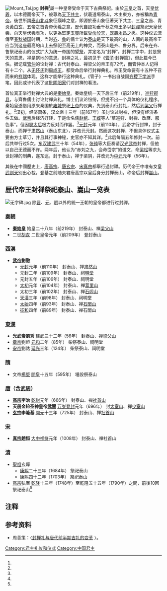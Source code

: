 [[File:Mount_Tai.jpg|thumb]]
'''封禅'''<ref name="讀音" />屬一种皇帝受命于天下古典祭祀。由於[[三皇|三皇]]之首，天皇[[伏羲|伏羲]]，以木德而帝天下，被尊為[[天下共主|天下共主]]，伏羲道場泰山，木主東方，亦被稱為[[青帝|青帝]]。後世所謂[[泰山北斗|泰山北斗]]象征巔峰之意，即源於泰山象征著天下共主、三皇之首、青炎黃白玄、五帝之首青帝伏羲之意，歷代自認功垂千秋之帝王多以[[封禪|封禪]]祭祀天皇伏羲，向天皇伏羲表功，以更為堅定[[玉璽|玉璽]]所載[[受命於天，既壽永昌|受命於天，既壽永昌]]之愿。这种仪式流傳至[[春秋时期|春秋]][[战国|战国]]时期，当时[[齐国|齐]]、[[鲁国|鲁]]的儒士认为[[泰山|泰山]]是天下最高的山，人间的最高帝王应当到这座最高的山上去祭祀至高无上的神灵，而泰山是齐、鲁分界。后来在齐、鲁祭祀泰山的仪式扩大为统一帝国的[[望祭|望祭]]，并定名为“封禅”。封禅二字中，封是祭天的意思，禅是祭地的意思。封禅之礼，最初见于《[[管子_(书籍)|管子]]·封禅篇》，但此篇今已佚。据{{Wikisource history link|史記|028|封禪書}}记载[[管仲|管仲]]的论封禅：古代封泰山、禅梁父的帝王有72代，而管仲本人记得有十二个。从[[无怀氏|无怀氏]]到[[周成王|周成王]]，都受命后举行封禅典礼。帝王受命要有十五种不召而来的[[祥瑞|祥瑞]]体现，这样才能举行这种典礼。《管子》一书出自战国[[齐国|齐]][[稷下学派|稷下学派]]手笔，因此或许代表了这批[[阴阳家|阴阳家]]们对封禅的看法。

首位真正举行封禅大典的是[[秦始皇|秦始皇]]。秦始皇统一天下后三年（前219年），[[巡狩|巡狩]][[郡县|郡县]]，与齊鲁儒士讨论封禅典礼。博士们议论纷纷，但提不出一个具体的仪礼程序。秦始皇遂借用原来秦国於[[雍城|雍城]]祭祀[[上帝|上帝]]的仪典，先到泰山行封礼，然后到[[梁父山|梁父]]行禅礼。<ref name="封禪書1" />[[汉朝|汉]]初，经济萧条，[[汉文帝|汉文帝]]十三年（前167年）虽讨论过封禅，但没有经济条件去做。[[汉武帝|武帝]]后经济好转，于是命名儒[[赵绾|赵绾]]、[[王臧|王臧]]等人“草巡狩、封禅、改曆、服色事”。但因[[孝文竇皇后|窦太后]]极力反对而作罢。<ref name="封禪書2" />[[元封|元封]]元年（前110年），武帝才行封禅，封于泰山，而禅于[[肃然山|肃然山]]（泰山东北），并改元元封。然而这次封禅，不但具体仪式主要由方士草订，并且其行事神秘，史官亦不知其详。<ref name="封禪書3" />此后每隔五年修封一次。前后共举行过5次。[[东汉|东汉]][[建武_(东汉)|建武]]三十年（54年），[[张纯|张纯]]等大臣奏请[[汉光武帝|汉光武帝]]封禅，但他以自己无德而不许。两年后，他认为“赤刘之九，会命岱宗”的谶文，命[[梁松|梁松]]等求九世封禅的制典，遂东巡，封于泰山，禅于梁阴，并改元为[[中元|中元]]元年（56年）。

其後在中國歷史上，[[唐高宗|唐高宗]]、[[唐玄宗|唐玄宗]]、[[宋真宗|宋真宗]]都舉行過封禪。历代帝王中唯有女皇[[武则天|武则天]]别出心裁，登基之前随夫君唐高宗以皇后身分封禅泰山，称帝后封禅[[嵩山|嵩山]]。

== 歴代帝王封禅祭祀[[泰山|泰山]]、[[嵩山|嵩山]]一览表 ==
[[File:无字碑.jpg|thumb]]
除[[西晋|晋]]、[[元朝|元]]、[[明朝|明]]以外的統一王朝的皇帝都进行过封禪。

=== [[秦朝|秦朝]] ===
*'''[[秦始皇|秦始皇]]''' 始皇二十八年（前219年） 封泰山、禅[[梁父山|梁父山]]
*二世[[胡亥|胡亥]] 二世皇帝元年（前209年） 登封泰山

=== [[西漢|西漢]] ===
*'''[[漢武帝|武帝]]劉徹'''
**[[元封|元封]]元年（前110年） 封泰山、禅[[肃然山|肃然山]]
**元封二年（前109年） 封泰山、祠[[明堂|明堂]]
**元封五年（前106年） 封泰山、祠明堂
**[[太初_(西漢)|太初]]元年（前104年） 封泰山、禅[[蒿里山|蒿里山]]
**太初三年（前102年） 封泰山、禅[[石闾山|石闾山]]
**[[天漢_(西漢)|天漢]]三年（前98年） 封泰山、祠明堂
**[[太始_(西漢)|太始]]四年（前93年） 封泰山、禅[[石閭山|石閭山]]
**[[征和|征和]]四年（前89年） 封泰山、禅石閭山

=== [[東漢|東漢]] ===
*'''[[光武帝|光武帝]]劉秀''' [[建武_(東漢)|建武]]三十二年（56年） 封泰山、禅[[梁父山|梁父山]]
*[[漢章帝|章帝]]劉炟 [[元和_(東漢)|元和]]二年（85年） 柴祭泰山、祠明堂
*[[漢安帝|安帝]]劉祜 [[延光|延光]]三年（124年） 柴祭泰山、祠明堂

=== [[隋|隋]] === 
*文帝[[楊堅|楊堅]] [[開皇|開皇]]十五年（595年） 壜設祭泰山

=== [[唐|唐]]（含[[武周|武周]]） === 
*'''[[唐高宗|高宗]]李治''' [[乾封|乾封]]元年（666年） 封泰山、禅[[社首山|社首山]]
*'''天册金轮圣神皇帝[[武曌|武曌]]''' [[万岁登封|万岁登封]]元年（696年） 封[[太室山|太室山]]、禅[[少室山|少室山]]
*'''[[唐玄宗|玄宗]]李隆基''' [[開元|開元]]十三年（725年） 封泰山、禅[[社首山|社首山]]

=== [[宋朝|宋]] === 
*'''[[宋真宗|真宗]]趙恒''' [[大中祥符|大中祥符]]元年（1008年） 封泰山、禅社首山

=== [[清|清]] === 
*[[康熙帝|聖祖]]玄燁
**[[康熙|康熙]]二十三年（1684年） 祭祀泰山
**康熙四十二年（1703年） 祭祀泰山
*[[乾隆帝|高宗]]弘曆 [[乾隆|乾隆]]十三年（1748年）至乾隆五十五年（1790年）之間，前後10回祭祀泰山<ref name="乾隆" />

== 注释 ==
{{Reflist|refs=
<ref name="讀音">{{标音|字=封禅|拼音=fēng shàn|注音=ㄈㄥ ㄕㄢˋ}}</ref>

<ref name="封禪書1">《[[史記|史記]]·封禪書》：即帝位三年，東巡郡縣，祠騶嶧山，頌秦功業。於是徵從齊魯之儒生博士七十人，至乎泰山下。諸儒生或議曰：「古者封禪為蒲車，惡傷山之土石草木；埽地而祭，席用葅稭，言其易遵也。」始皇聞此議各乖異，難施用，由此絀儒生。而遂除車道，上自泰山陽至巔，立石頌秦始皇帝德，明其得封也。從陰道下，禪於梁父。其禮頗采太祝之祀雍上帝所用，而封藏皆祕之，世不得而記也。</ref>

<ref name="封禪書2">《史記·封禪書》：今天子（漢武帝）初即位，尤敬鬼神之祀。元年，漢興已六十餘歲矣，天下艾安，搢紳之屬皆望天子封禪改正度也，而上鄉儒術，招賢良，趙綰、王臧等以文學為公卿，欲議古立明堂城南，以朝諸侯。草巡狩封禪改歷服色事未就。會竇太后治黃老言，不好儒術，使人微伺得趙綰等姦利事，召案綰、臧，綰、臧自殺，諸所興為皆廢。</ref>

<ref name="封禪書3">《史記·封禪書》：乙卯，令侍中儒者皮弁薦紳，射牛行事。封泰山下東方，如郊祠太一之禮。封廣丈二尺，高九尺，其下則有玉牒書，書祕。禮畢，天子獨與侍中奉車子侯上泰山，亦有封。其事皆禁。明日，下陰道。丙辰，禪泰山下阯東北肅然山，如祭后土禮。天子皆親拜見，衣上黃而盡用樂焉。江淮閒一茅三脊為神藉。五色土益雜封。縱遠方奇獸蜚禽及白雉諸物，頗以加禮。兕牛犀象之屬不用。皆至泰山祭后土。</ref>


<ref name="乾隆">《[http://www.mount-tai.com.cn/1432.shtml 泰山文化纪年]》：1、乾隆十三年（1748年）二月二十八日，清高宗奉皇太后（孝圣宪皇后钮祜禄氏，高宗之母）东巡，驻跸泰安府。次日，祭岱岳庙，侍太后登岱顶，祀碧霞元君。2、乾隆十六年（1751年）四月十六日，清高宗与皇太后南巡回銮，幸泰安，祀岱岳庙。3、乾隆二十二年（1757年）四月十一日，清高宗南巡回銮，抵泰安，谒岱岳庙，登岱顶，礼碧霞祠。4、乾隆二十七年（1762年）四月十九日，清高宗南巡回銮，途经泰安，谒岱岳庙，次日登山祀碧霞祠。5、乾隆三十年（1765年）四月，清高宗奉皇太后南巡，回銮谒岱岳庙， 驻跸灵岩寺。6、乾隆三十六年（1771年）二月，清高宗为恭贺皇太后八十寿辰，奉太后东巡，二十四日至泰安府， 驻跸白鹤泉 （此地是年建成行宫）。次日高宗躬谒岱庙。7、乾隆四十一年（1776年）三月，为庆祝大小金川叛乱平定，清高宗“恭奉皇太后巡幸山左，登岱延禧”。三月十四日至泰安府，谒岱庙，驻跸白鹤泉行宫。十五日登岱顶，祀碧霞祠。8、乾隆四十五年（1780年）正月，清高宗南巡，过泰安府。二十六日，驻跸白鹤泉行宫，次日谒遥参亭、岱庙。9、乾隆四十九年（1784年）二月初六，清高宗与皇子顒琰（即后之清仁宗嘉庆皇帝）南巡江河至泰安，躬谒遥参亭，“诣岱庙行礼”。10、乾隆五十五年（1790年）二月，清高宗东巡。三月初四日至泰安府，谒岱庙，驻跸白鹤泉行宫。次日以八旬之龄与皇子顒琰登岱顶，祀碧霞祠。初七日躬诣岱庙。</ref>
}}

== 参考资料 ==
*周善策：〈[http://www.nssd.org/articles/article_read.aspx?id=667704391 封禅礼与唐代前半期吉礼的变革] {{Wayback|url=http://www.nssd.org/articles/article_read.aspx?id=667704391 |date=20210108002252 }}〉。

[[Category:君主礼仪和仪式|Category:君主礼仪和仪式]]
[[Category:中国君主|Category:中国君主]]